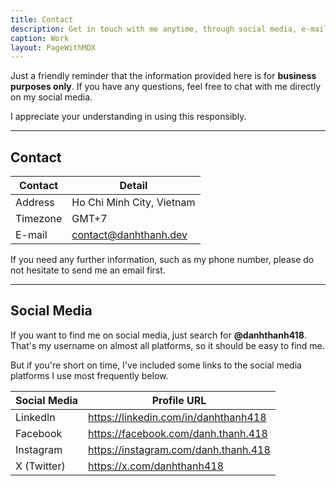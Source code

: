 ```yaml
---
title: Contact
description: Get in touch with me anytime, through social media, e-mail, or phone number.
caption: Work
layout: PageWithMDX
---
```


Just a friendly reminder that the information provided here is for **business purposes only**. If you have any questions, feel free to chat with me directly on my social media.

I appreciate your understanding in using this responsibly.

---

## Contact

| Contact  | Detail                    |
| -------- | ------------------------- |
| Address  | Ho Chi Minh City, Vietnam |
| Timezone | GMT+7                     |
| E-mail   | contact@danhthanh.dev     |

If you need any further information, such as my phone number, please do not hesitate to send me an email first.

---

## Social Media

If you want to find me on social media, just search for **@danhthanh418**. That's my username on almost all platforms, so it should be easy to find me.

But if you're short on time, I've included some links to the social media platforms I use most frequently below.

| Social Media | Profile URL                          |
| ------------ | ------------------------------------ |
| LinkedIn     | https://linkedin.com/in/danhthanh418 |
| Facebook     | https://facebook.com/danh.thanh.418  |
| Instagram    | https://instagram.com/danh.thanh.418 |
| X (Twitter)  | https://x.com/danhthanh418           |
